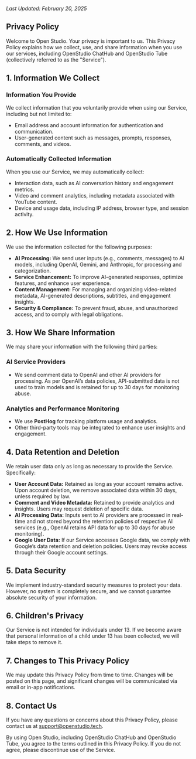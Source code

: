 _Last Updated: February 20, 2025_

## Privacy Policy

Welcome to Open Studio. Your privacy is important to us. This Privacy Policy explains how we collect, use, and share information when you use our services, including OpenStudio ChatHub and OpenStudio Tube (collectively referred to as the "Service").

## 1. Information We Collect

### Information You Provide
We collect information that you voluntarily provide when using our Service, including but not limited to:
- Email address and account information for authentication and communication.
- User-generated content such as messages, prompts, responses, comments, and videos.

### Automatically Collected Information
When you use our Service, we may automatically collect:
- Interaction data, such as AI conversation history and engagement metrics.
- Video and comment analytics, including metadata associated with YouTube content.
- Device and usage data, including IP address, browser type, and session activity.

## 2. How We Use Information
We use the information collected for the following purposes:
- **AI Processing:** We send user inputs (e.g., comments, messages) to AI models, including OpenAI, Gemini, and Anthropic, for processing and categorization.
- **Service Enhancement:** To improve AI-generated responses, optimize features, and enhance user experience.
- **Content Management:** For managing and organizing video-related metadata, AI-generated descriptions, subtitles, and engagement insights.
- **Security & Compliance:** To prevent fraud, abuse, and unauthorized access, and to comply with legal obligations.

## 3. How We Share Information
We may share your information with the following third parties:

### AI Service Providers
- We send comment data to OpenAI and other AI providers for processing. As per OpenAI’s data policies, API-submitted data is not used to train models and is retained for up to 30 days for monitoring abuse.

### Analytics and Performance Monitoring
- We use **PostHog** for tracking platform usage and analytics.
- Other third-party tools may be integrated to enhance user insights and engagement.

## 4. Data Retention and Deletion
We retain user data only as long as necessary to provide the Service. Specifically:
- **User Account Data:** Retained as long as your account remains active. Upon account deletion, we remove associated data within 30 days, unless required by law.
- **Comment and Video Metadata:** Retained to provide analytics and insights. Users may request deletion of specific data.
- **AI Processing Data:** Inputs sent to AI providers are processed in real-time and not stored beyond the retention policies of respective AI services (e.g., OpenAI retains API data for up to 30 days for abuse monitoring).
- **Google User Data:** If our Service accesses Google data, we comply with Google’s data retention and deletion policies. Users may revoke access through their Google account settings.

## 5. Data Security
We implement industry-standard security measures to protect your data. However, no system is completely secure, and we cannot guarantee absolute security of your information.

## 6. Children's Privacy
Our Service is not intended for individuals under 13. If we become aware that personal information of a child under 13 has been collected, we will take steps to remove it.

## 7. Changes to This Privacy Policy
We may update this Privacy Policy from time to time. Changes will be posted on this page, and significant changes will be communicated via email or in-app notifications.

## 8. Contact Us
If you have any questions or concerns about this Privacy Policy, please contact us at support@openstudio.tech.

By using Open Studio, including OpenStudio ChatHub and OpenStudio Tube, you agree to the terms outlined in this Privacy Policy. If you do not agree, please discontinue use of the Service.
